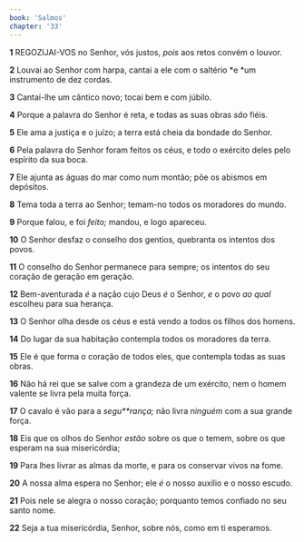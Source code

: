 ```yaml
---
book: 'Salmos'
chapter: '33'
---
```


**1** REGOZIJAI-VOS no Senhor, vós justos, _pois_ aos retos convém o louvor.

**2** Louvai ao Senhor com harpa, cantai a ele com o saltério *e *um instrumento de dez cordas.

**3** Cantai-lhe um cântico novo; tocai bem e com júbilo.

**4** Porque a palavra do Senhor é reta, e todas as suas obras _são_ fiéis.

**5** Ele ama a justiça e o juízo; a terra está cheia da bondade do Senhor.

**6** Pela palavra do Senhor foram feitos os céus, e todo o exército deles pelo espírito da sua boca.

**7** Ele ajunta as águas do mar como num montão; põe os abismos em depósitos.

**8** Tema toda a terra ao Senhor; temam-no todos os moradores do mundo.

**9** Porque falou, e foi _feito;_ mandou, e logo apareceu.

**10** O Senhor desfaz o conselho dos gentios, quebranta os intentos dos povos.

**11** O conselho do Senhor permanece para sempre; os intentos do seu coração de geração em geração.

**12** Bem-aventurada _é_ a nação cujo Deus _é_ o Senhor, _e_ o povo _ao qual_ escolheu para sua herança.

**13** O Senhor olha desde os céus e está vendo a todos os filhos dos homens.

**14** Do lugar da sua habitação contempla todos os moradores da terra.

**15** Ele é que forma o coração de todos eles, que contempla todas as suas obras.

**16** Não há rei que se salve com a grandeza de um exército, nem o homem valente se livra pela muita força.

**17** O cavalo é vão para a _segu\*\*rança;_ não livra _ninguém_ com a sua grande força.

**18** Eis que os olhos do Senhor _estão_ sobre os que o temem, sobre os que esperam na sua misericórdia;

**19** Para lhes livrar as almas da morte, e para os conservar vivos na fome.

**20** A nossa alma espera no Senhor; ele _é_ o nosso auxílio e o nosso escudo.

**21** Pois nele se alegra o nosso coração; porquanto temos confiado no seu santo nome.

**22** Seja a tua misericórdia, Senhor, sobre nós, como em ti esperamos.
